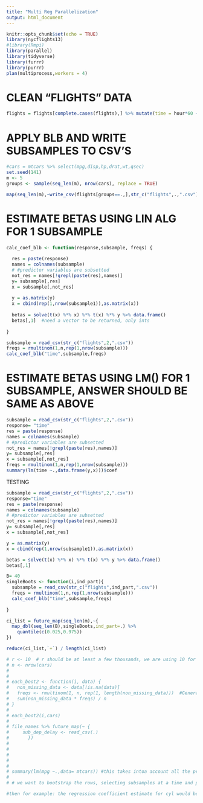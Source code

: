 ```yaml
---
title: "Multi Reg Parallelization"
output: html_document
---
```


```r
knitr::opts_chunk$set(echo = TRUE)
library(nycflights13)
#library(Rmpi)
library(parallel)
library(tidyverse)
library(furrr)
library(purrr)
plan(multiprocess,workers = 4)
```

# CLEAN "FLIGHTS" DATA
```r
flights = flights[complete.cases(flights),] %>% mutate(time = hour*60 + minute) %>% select(dep_delay,arr_delay,distance,time)
```

# APPLY BLB AND WRITE SUBSAMPLES TO CSV'S
```r
#cars = mtcars %>% select(mpg,disp,hp,drat,wt,qsec)
set.seed(141)
m <- 5
groups <- sample(seq_len(m), nrow(cars), replace = TRUE)

map(seq_len(m),~write_csv(flights[groups==.,],str_c("flights",.,".csv")))

```

# ESTIMATE BETAS USING LIN ALG FOR 1 SUBSAMPLE
```r
calc_coef_blb <- function(response,subsample, freqs) {
  
  res = paste(response)
  names = colnames(subsample)
  # #predictor variables are subsetted
  not_res = names[!grepl(paste(res),names)]
  y= subsample[,res]
  x = subsample[,not_res]
  
  y = as.matrix(y)
  x = cbind(rep(1,nrow(subsample1)),as.matrix(x)) 
  
  betas = solve(t(x) %*% x) %*% t(x) %*% y %>% data.frame() 
  betas[,1]  #need a vector to be returned, only ints
  
}

subsample = read_csv(str_c("flights",2,".csv"))
freqs = rmultinom(1,n,rep(1,nrow(subsample)))
calc_coef_blb("time",subsample,freqs)
```

# ESTIMATE BETAS USING LM() FOR 1 SUBSAMPLE, ANSWER SHOULD BE SAME AS ABOVE

```r
subsample = read_csv(str_c("flights",2,".csv"))
response= "time"
res = paste(response)
names = colnames(subsample)
# #predictor variables are subsetted
not_res = names[!grepl(paste(res),names)]
y= subsample[,res]
x = subsample[,not_res]
freqs = rmultinom(1,n,rep(1,nrow(subsample)))
summary(lm(time ~.,data.frame(y,x)))$coef
```
#################################### TESTING ############################################################

```r
subsample = read_csv(str_c("flights",2,".csv"))
response="time"
res = paste(response)
names = colnames(subsample)
# #predictor variables are subsetted
not_res = names[!grepl(paste(res),names)]
y= subsample[,res]
x = subsample[,not_res]

y = as.matrix(y)
x = cbind(rep(1,nrow(subsample1)),as.matrix(x)) 

betas = solve(t(x) %*% x) %*% t(x) %*% y %>% data.frame() 
betas[,1] 
```


```r
B= 40
singleBoots <- function(i,ind_part){
  subsample = read_csv(str_c("flights",ind_part,".csv"))
  freqs = rmultinom(1,n,rep(1,nrow(subsample)))
  calc_coef_blb("time",subsample,freqs)
  
}

ci_list = future_map(seq_len(m),~{
  map_dbl(seq_len(B),singleBoots,ind_part=.) %>% 
    quantile(c(0.025,0.975))
})

reduce(ci_list,`+`) / length(ci_list)
```






















```r
# r <- 10  # r should be at least a few thousands, we are using 10 for demo
# n <- nrow(cars)
# 
# 
# each_boot2 <- function(i, data) {
#   non_missing_data <- data[!is.na(data)]
#   freqs <- rmultinom(1, n, rep(1, length(non_missing_data)))  #Generate multinomially distributed random number vectors and compute multinomial probabilities.
#   sum(non_missing_data * freqs) / n
# }
# 
# each_boot2(i,cars)
# 
# file_names %>% future_map(~ {
#     sub_dep_delay <- read_csv(.)
#       })
# 
# 
# 
# 
# 
# summary(lm(mpg ~.,data= mtcars)) #this takes intoa account all the predictor variables and its rows
# 
# # we want to bootstrap the rows, selecting subsamples at a time and pass them into the above multiple linear model

#then for example: the regression coefficient estimate for cyl would be: -0.11144 +/- ....
```




